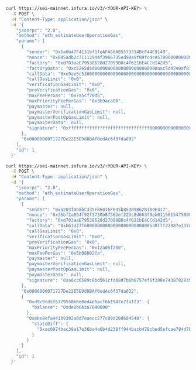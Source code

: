 
<Tabs>
  <TabItem value="curl without an override">

  ```bash
  curl https://sei-mainnet.infura.io/v3/<YOUR-API-KEY> \
    -X POST \
    -H "Content-Type: application/json" \
    -d '{
      "jsonrpc": "2.0",
      "method": "eth_estimateUserOperationGas",
      "params": [
        {
          "sender": "0x5a6b47F4131bf1feAFA56A05573314BcF44C9149",
          "nonce": "0x845adb2c711129d4f3966735ed98a9f09fc4ce5700000000000000000000",
          "factory": "0xd703aaE79538628d27099B8c4f621bE4CCd142d5",
          "factoryData": "0xc5265d5d000000000000000000000000aac5d4240af87249b3f71bc8e4a2cae074a3e419",
          "callData": "0xe9ae5c5300000000000000000000000000000000000000000000000000000000000000000000000000",
          "callGasLimit": "0x0",
          "verificationGasLimit": "0x0",
          "preVerificationGas": "0x0",
          "maxFeePerGas": "0x7a5cf70d5",
          "maxPriorityFeePerGas": "0x3b9aca00",
          "paymaster": null,
          "paymasterVerificationGasLimit": null,
          "paymasterPostOpGasLimit": null,
          "paymasterData": null,
          "signature": "0xfffffffffffffffffffffffffffffff0000000000000000000000000000000007aaaaaaaaaaaaaaaaaaaaaaaaaaaaaaaaaaaaaaaaaaaaaaaaaaaaaaaaaaaaaaa1c"
        },
        "0x0000000071727De22E5E9d8BAf0edAc6f37da032"
      ],
      "id": 1
    }'
  ```

  </TabItem>
  <TabItem value="curl with an override">

  ```bash
  curl https://sei-mainnet.infura.io/v3/<YOUR-API-KEY> \
    -X POST \
    -H "Content-Type: application/json" \
    -d '{
      "jsonrpc": "2.0",
      "method": "eth_estimateUserOperationGas",
      "params": [
        {
          "sender": "0xa203fDb8bC335F86016F635b85389B62B189E417",
          "nonce": "0x35bf2a054f92f3730b87582ef223c8d663f9eb01158154750000000000000000",
          "factory": "0xd703aaE79538628d27099B8c4f621bE4CCd142d5",
          "callData": "0xb61d27f6000000000000000000000000530fff22987e137e7c8d2adcc4c15eb45b4fa752",
          "callGasLimit": "0x0",
          "verificationGasLimit": "0x0",
          "preVerificationGas": "0x0",
          "maxPriorityFeePerGas": "0x12a05f200",
          "maxFeePerGas": "0x5b08082fa",
          "paymaster": null,
          "paymasterVerificationGasLimit": null,
          "paymasterPostOpGasLimit": null,
          "paymasterData": null,
          "signature": "0xa6cc6589c8bd561cfd68d7b6b0757ef6f208e7438782939938498eee7d703260137856c840c491b3d415956265e81bf5c2184a725be2abfc365f7536b6af525e1c"
        },
        "0x0000000071727De22E5E9d8BAf0edAc6f37da032",
        {
          "0xd9c9cd5f6779558b6e0ed4e6acf6b1947e7fa1f3": {
            "balance": "0xde0b6b3a7640000"
          },
          "0xebe8efa441b9302a0d7eaecc277c09d20d684540": {
            "stateDiff": {
              "0xac0974bec39a17e36ba4a6b4d238ff944bacb478cbed5efcae784d7bf4f2ff80": "0x21"
            }
          }
        }
      ],
      "id": 1
    }'
  ```

  </TabItem>
</Tabs> 